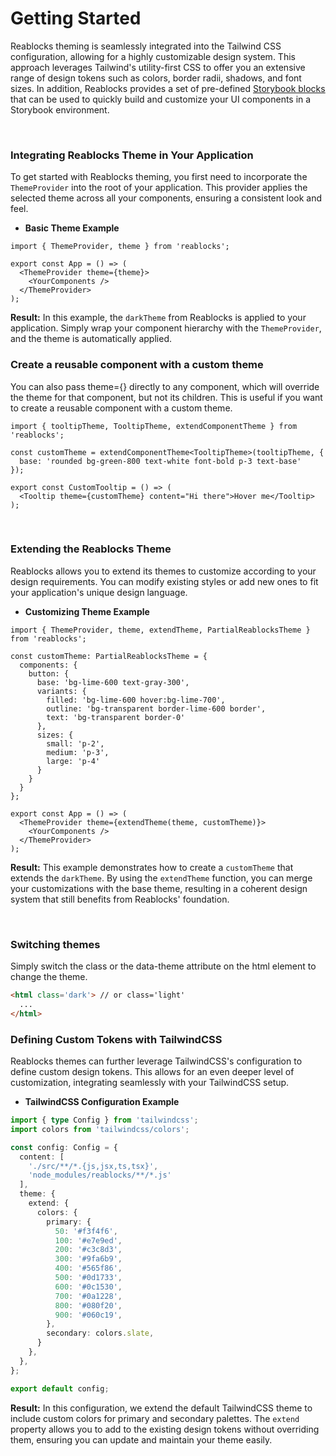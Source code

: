 
<Meta title="Docs/Theme/Getting Started" />

# Getting Started
Reablocks theming is seamlessly integrated into the Tailwind CSS configuration, allowing for a highly customizable design system.
This approach leverages Tailwind's utility-first CSS to offer you an extensive range of design tokens such as colors, border radii, shadows, and font sizes.
In addition, Reablocks provides a set of pre-defined [Storybook blocks](?path=/docs/docs-theme-blocks--docs) that can be used to quickly build and customize your UI components in a Storybook environment.

&nbsp;

### Integrating Reablocks Theme in Your Application
To get started with Reablocks theming, you first need to incorporate the `ThemeProvider` into the root of your application.
This provider applies the selected theme across all your components, ensuring a consistent look and feel.

- **Basic Theme Example**

```tsx
import { ThemeProvider, theme } from 'reablocks';

export const App = () => (
  <ThemeProvider theme={theme}>
    <YourComponents />
  </ThemeProvider>
);
```
**Result:** In this example, the `darkTheme` from Reablocks is applied to your application.
Simply wrap your component hierarchy with the `ThemeProvider`, and the theme is automatically applied.

### Create a reusable component with a custom theme
You can also pass theme={} directly to any component, which will override the theme for that component, but not its children.
This is useful if you want to create a reusable component with a custom theme.

```tsx
import { tooltipTheme, TooltipTheme, extendComponentTheme } from 'reablocks';

const customTheme = extendComponentTheme<TooltipTheme>(tooltipTheme, {
  base: 'rounded bg-green-800 text-white font-bold p-3 text-base'
});

export const CustomTooltip = () => (
  <Tooltip theme={customTheme} content="Hi there">Hover me</Tooltip>
);
```

&nbsp;

### Extending the Reablocks Theme
Reablocks allows you to extend its themes to customize according to your design requirements.
You can modify existing styles or add new ones to fit your application's unique design language.

- **Customizing Theme Example**

```tsx
import { ThemeProvider, theme, extendTheme, PartialReablocksTheme } from 'reablocks';

const customTheme: PartialReablocksTheme = {
  components: {
    button: {
      base: 'bg-lime-600 text-gray-300',
      variants: {
        filled: 'bg-lime-600 hover:bg-lime-700',
        outline: 'bg-transparent border-lime-600 border',
        text: 'bg-transparent border-0'
      },
      sizes: {
        small: 'p-2',
        medium: 'p-3',
        large: 'p-4'
      }
    }
  }
};

export const App = () => (
  <ThemeProvider theme={extendTheme(theme, customTheme)}>
    <YourComponents />
  </ThemeProvider>
);
```
**Result:** This example demonstrates how to create a `customTheme` that extends the `darkTheme`.
By using the `extendTheme` function, you can merge your customizations with the base theme, resulting in a coherent design system that still benefits from Reablocks' foundation.

&nbsp;

### Switching themes
Simply switch the class or the data-theme attribute on the html element to change the theme.
```html
<html class='dark'> // or class='light'
  ...
</html>
```

### Defining Custom Tokens with TailwindCSS
Reablocks themes can further leverage TailwindCSS's configuration to define custom design tokens.
This allows for an even deeper level of customization, integrating seamlessly with your TailwindCSS setup.

- **TailwindCSS Configuration Example**

```ts
import { type Config } from 'tailwindcss';
import colors from 'tailwindcss/colors';

const config: Config = {
  content: [
    './src/**/*.{js,jsx,ts,tsx}',
    'node_modules/reablocks/**/*.js'
  ],
  theme: {
    extend: {
      colors: {
        primary: {
          50: '#f3f4f6',
          100: '#e7e9ed',
          200: '#c3c8d3',
          300: '#9fa6b9',
          400: '#565f86',
          500: '#0d1733',
          600: '#0c1530',
          700: '#0a1228',
          800: '#080f20',
          900: '#060c19',
        },
        secondary: colors.slate,
      }
    },
  },
};

export default config;

```
**Result:** In this configuration, we extend the default TailwindCSS theme to include custom colors for primary and secondary palettes.
The `extend` property allows you to add to the existing design tokens without overriding them, ensuring you can update and maintain your theme easily.
